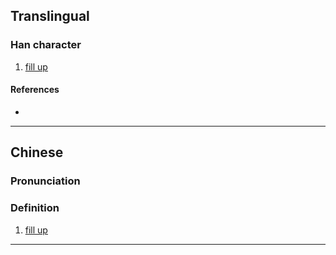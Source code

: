 {{character info/new}}
==Translingual==

===Han character===
{{Han char|rn=66|rad=攴|as=08|sn=12|four=88340|canj=OPOK|ids=⿰念攵}}

# [[fill up]]

====References====
* {{Han ref|kx=0472.100|dkj=13244|hdz=21467.100|uh=655C|ud=25948|bh=D976|bd=55670}}

----

==Chinese==

===Pronunciation===
{{zh-pron
|m=niè
|c=nip6
}}

===Definition===
# [[fill up]]

----